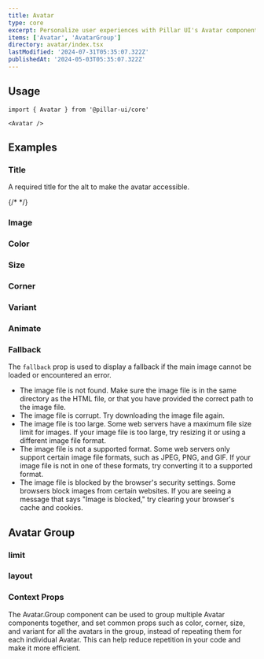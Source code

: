 ```yaml
---
title: Avatar
type: core
excerpt: Personalize user experiences with Pillar UI's Avatar component. Easily create customizable avatars for your React applications, featuring initials, images, status indicators, and more.
items: ['Avatar', 'AvatarGroup']
directory: avatar/index.tsx
lastModified: '2024-07-31T05:35:07.322Z'
publishedAt: '2024-05-03T05:35:07.322Z'
---
```


## Usage

```tsx
import { Avatar } from '@pillar-ui/core'
```

```tsx
<Avatar />
```

## Examples

### Title

A required title for the alt to make the avatar accessible.

{/* <Playground name="avatarCorner" root="avatar" /> */}

### Image

<Playground name="avatarImage" root="avatar" />

### Color

<Prop defaultValue="p" type="'i' | 'd' | 'su' | 'se' | 'w' | 'p' | 'b' | 'o'" />

<Playground name="avatarColor" root="avatar" />

### Size

<Prop defaultValue="4" type="'1' | '2' | '3' | '4' | '5' | '6' | '7' | '8' | '9'" />

<Playground name="avatarSize" root="avatar" />

### Corner

<Prop
  defaultValue="0"
  type="'0' | '1' | '2' | '3' | '4' | '5' | 'full' | 'h1' | 'h2' | 'h3' | 'h4' | 'h5' | 'h6' | 'b1' | 'b2' | 'b3' | 'b4' | 'b5'"
/>

<Playground name="avatarCorner" root="avatar" />

### Variant

<Prop defaultValue="soft" type="'solid'  |  'outline'  |  'soft'  |  'dashed'" />

<Playground name="avatarVariant" root="avatar" />

### Animate

<Prop type="'zoom' | 'jump-y' | 'jump-x'" />

<Playground name="avatarAnimate" root="avatar" />

### Fallback

The `fallback` prop is used to display a fallback if the main image cannot be loaded or encountered an error.

- The image file is not found. Make sure the image file is in the same directory as the HTML file, or that you have provided the correct path to the image file.
- The image file is corrupt. Try downloading the image file again.
- The image file is too large. Some web servers have a maximum file size limit for images. If your image file is too large, try resizing it or using a different image file format.
- The image file is not a supported format. Some web servers only support certain image file formats, such as JPEG, PNG, and GIF. If your image file is not in one of these formats, try converting it to a supported format.
- The image file is blocked by the browser's security settings. Some browsers block images from certain websites. If you are seeing a message that says "Image is blocked," try clearing your browser's cache and cookies.

<Playground name="avatarFallback" root="avatar" />

## Avatar Group

### limit

<Playground direction="column" name="avatarGroupLimit" root="avatar" />

### layout

<Prop defaultValue="stack" type="'stack' | 'grid'" />

<Playground direction="column" name="avatarGroupStack" root="avatar" />

### Context Props

The Avatar.Group component can be used to group multiple Avatar components together, and set common props such as color, corner, size, and variant for all the avatars in the group, instead of repeating them for each individual Avatar. This can help reduce repetition in your code and make it more efficient.

<Playground direction="column" name="avatarGroupContext" root="avatar" />
